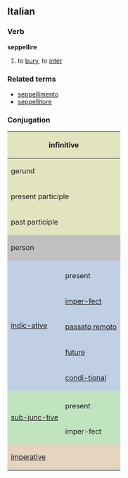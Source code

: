 ==Italian==
===Verb===
'''seppellire'''

# to [[bury]], to [[inter]]

===Related terms===
*[[seppellimento]]
*[[seppellitore]]

===Conjugation===

<center>
{| style="background:#F0F0F0"

|-
! colspan="3" style="background:#e2e4c0" | infinitive
| colspan="5" | seppellire

|-
! colspan="3" style="background:#e2e4c0" | gerund
| colspan="5" | seppellendo

|-
! colspan="3" style="background:#e2e4c0" | present participle
| colspan="5" | [[seppellente]]

|-
! colspan="3" style="background:#e2e4c0" | past participle
| colspan="5" | [[sepolto]], [[seppellito]]

|-
! colspan="2" rowspan="2" style="background:#C0C0C0" | person
! colspan="3" style="background:#C0C0C0" | singular
! colspan="3" style="background:#C0C0C0" | plural

|-
! style="background:#C0C0C0;width:12.5%" | first
! style="background:#C0C0C0;width:12.5%" | second
! style="background:#C0C0C0;width:12.5%" | third
! style="background:#C0C0C0;width:12.5%" | first
! style="background:#C0C0C0;width:12.5%" | second
! style="background:#C0C0C0;width:12.5%" | third

|-
! rowspan="6" style="background:#c0cfe4" | [[indicative|indic-ative]]

! style="background:#c0cfe4" colspan="1" | 
! style="background:#c0cfe4" | io
! style="background:#c0cfe4" | tu
! style="background:#c0cfe4" | lui/lei
! style="background:#c0cfe4" | noi
! style="background:#c0cfe4" | voi
! style="background:#c0cfe4" | loro

|-
! style="height:3em;background:#c0cfe4" | present
| seppellisco
| seppellisci
| seppellisce
| seppelliamo
| seppellite
| seppelliscono

|-
! style="height:3em;background:#c0cfe4" | [[imperfect|imper-fect]]
| seppellivo
| seppellivi
| seppelliva
| seppellivamo
| seppellivate
| seppellivano

|-
! style="height:3em;background:#c0cfe4" | [[passato remoto]]
| seppellii
| seppellisti
| seppellì
| seppellimmo
| seppelliste
| seppellirono

|-
! style="height:3em;background:#c0cfe4" | [[future]]
| seppellirò
| seppellirai
| seppellirà
| seppelliremo
| seppellirete
| seppelliranno

|-
! style="height:3em;background:#c0cfe4" | [[conditional|condi-tional]]
| seppellirei
| seppelliresti
| seppellirebbe
| seppelliremmo
| seppellireste
| seppellirebbero

|-
! rowspan="3" style="background:#c0e4c0" |[[subjunctive|sub-junc-tive]]
! style="background:#c0e4c0" | 
! style="background:#c0e4c0" | che io
! style="background:#c0e4c0" | che tu
! style="background:#c0e4c0" | che lui/che lei
! style="background:#c0e4c0" | che noi
! style="background:#c0e4c0" | che voi
! style="background:#c0e4c0" | che loro

|-
! style="height:3em;background:#c0e4c0" | present
| seppellisca
| seppellisca
| seppellisca
| seppelliamo
| seppelliate
| seppelliscano

|-
! style="height:3em;background:#c0e4c0" rowspan="1" | imper-fect
| seppellissi
| seppellissi
| seppellisse
| seppellissimo
| seppelliste
| seppellissero

|-
! colspan="2" rowspan="2" style="height:3em;background:#e4d4c0" | [[imperative]]
! style="background:#e4d4c0" | -
! style="background:#e4d4c0" | tu
! style="background:#e4d4c0" | lui/lei
! style="background:#e4d4c0" | noi
! style="background:#e4d4c0" | voi
! style="background:#e4d4c0" | loro

|-
|
| seppellisci
| seppellisca
| seppelliamo
| seppellite
| seppelliscano

|}
</center>
